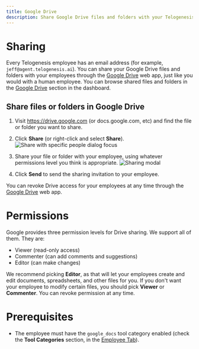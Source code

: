 ```yaml
---
title: Google Drive
description: Share Google Drive files and folders with your Telogenesis employees.
---
```


# Sharing

Every Telogenesis employee has an email address (for example, `jeff@agent.telogenesis.ai`). You can share your Google Drive files and folders with your employees through the [Google Drive](https://drive.google.com) web app, just like you would with a human employee. You can browse shared files and folders in the [Google Drive](https://dashboard.telogenesis.ai/google-drive) section in the dashboard.

## Share files or folders in Google Drive

1. Visit https://drive.google.com (or docs.google.com, etc) and find the file or folder you want to share.

2. Click **Share** (or right-click and select **Share**).
   ![Share with specific people dialog focus](assets/docs/google_docs/sharing_part_1.png)


3. Share your file or folder with your employee, using whatever permissions level you think is appropriate.
   ![Sharing modal](assets/docs/google_docs/sharing_part_2.png)

4. Click **Send** to send the sharing invitation to your employee.

You can revoke Drive access for your employees at any time through the [Google Drive](https://drive.google.com) web app.

# Permissions

Google provides three permission levels for Drive sharing. We support all of them. They are:
 - Viewer (read-only access)
 - Commenter (can add comments and suggestions)
 - Editor (can make changes)

We recommend picking **Editor**, as that will let your employees create and edit documents, spreadsheets, and other files for you. If you don't want your employee to modify certain files, you should pick **Viewer** or **Commenter**. You can revoke permission at any time.

# Prerequisites

- The employee must have the `google_docs` tool category enabled (check the **Tool Categories** section, in the [Employee Tab](https://dashboard.telogenesis.ai/employees)).
